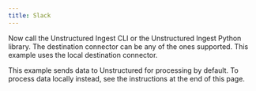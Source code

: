 ```yaml
---
title: Slack
---
```



<NewDocument />


<SharedContentSlack/>

Now call the Unstructured Ingest CLI or the Unstructured Ingest Python library. The destination connector can be any of the ones supported. This example uses the local destination connector.

This example sends data to Unstructured for processing by default. To process data locally instead, see the instructions at the end of this page.


<CodeGroup>
  <SlackSh />
  <SlackPyV2 />
</CodeGroup>


<SharedPartitionByAPIOSS/>